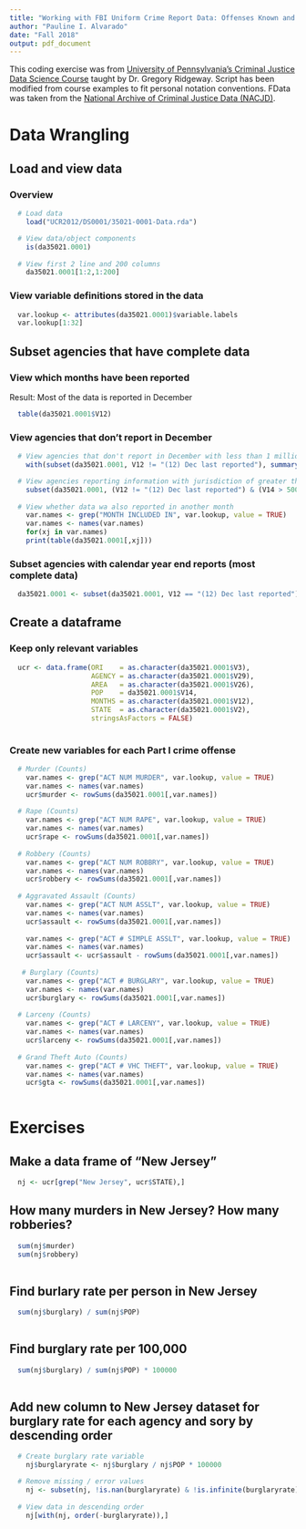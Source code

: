 ```yaml
---
title: "Working with FBI Uniform Crime Report Data: Offenses Known and Clearances by Arrest (2012)"
author: "Pauline I. Alvarado"
date: "Fall 2018"
output: pdf_document
---
```


This coding exercise was from [University of Pennsylvania's Criminal Justice Data Science Course](https://github.com/gregridgeway/R4crim>) taught by Dr. Gregory Ridgeway. Script has been modified from course examples to fit personal notation conventions. FData was taken from the [National Archive of Criminal Justice Data (NACJD)](https://doi.org/10.3886/ICPSR35021.v1).  


# Data Wrangling

## Load and view data

### Overview
```r

  # Load data
    load("UCR2012/DS0001/35021-0001-Data.rda")

  # View data/object components
    is(da35021.0001)
    
  # View first 2 line and 200 columns
    da35021.0001[1:2,1:200]

```



### View variable definitions stored in the data
```r

  var.lookup <- attributes(da35021.0001)$variable.labels
  var.lookup[1:32]

```



## Subset agencies that have complete data

### View which months have been reported
Result: Most of the data is reported in December
```r

  table(da35021.0001$V12)

```



### View agencies that don't report in December
```r

  # View agencies that don't report in December with less than 1 million in population
    with(subset(da35021.0001, V12 != "(12) Dec last reported"), summary(V14, digits = 10))

  # View agencies reporting information with jurisdiction of greater than 50k population
    subset(da35021.0001, (V12 != "(12) Dec last reported") & (V14 > 50000))[,c("V27", "V29", "V14", "V13", "V12")]
    
  # View whether data wa also reported in another month
    var.names <- grep("MONTH INCLUDED IN", var.lookup, value = TRUE)
    var.names <- names(var.names)
    for(xj in var.names) 
    print(table(da35021.0001[,xj]))

```



### Subset agencies with calendar year end reports (most complete data) 
```r

  da35021.0001 <- subset(da35021.0001, V12 == "(12) Dec last reported")

```



## Create a dataframe
### Keep only relevant variables
```r

  ucr <- data.frame(ORI    = as.character(da35021.0001$V3),
                    AGENCY = as.character(da35021.0001$V29),
                    AREA   = as.character(da35021.0001$V26),
                    POP    = da35021.0001$V14,
                    MONTHS = as.character(da35021.0001$V12),
                    STATE  = as.character(da35021.0001$V2),
                    stringsAsFactors = FALSE)
                    
```



### Create new variables for each Part I crime offense
```r

  # Murder (Counts)
    var.names <- grep("ACT NUM MURDER", var.lookup, value = TRUE)
    var.names <- names(var.names)
    ucr$murder <- rowSums(da35021.0001[,var.names])
    
  # Rape (Counts)
    var.names <- grep("ACT NUM RAPE", var.lookup, value = TRUE)
    var.names <- names(var.names)
    ucr$rape <- rowSums(da35021.0001[,var.names])
    
  # Robbery (Counts)
    var.names <- grep("ACT NUM ROBBRY", var.lookup, value = TRUE)
    var.names <- names(var.names)
    ucr$robbery <- rowSums(da35021.0001[,var.names])
    
  # Aggravated Assault (Counts)
    var.names <- grep("ACT NUM ASSLT", var.lookup, value = TRUE)
    var.names <- names(var.names)
    ucr$assault <- rowSums(da35021.0001[,var.names])
    
    var.names <- grep("ACT # SIMPLE ASSLT", var.lookup, value = TRUE)
    var.names <- names(var.names)
    ucr$assault <- ucr$assault - rowSums(da35021.0001[,var.names])
    
   # Burglary (Counts)
    var.names <- grep("ACT # BURGLARY", var.lookup, value = TRUE)
    var.names <- names(var.names)
    ucr$burglary <- rowSums(da35021.0001[,var.names])
    
  # Larceny (Counts)
    var.names <- grep("ACT # LARCENY", var.lookup, value = TRUE)
    var.names <- names(var.names)
    ucr$larceny <- rowSums(da35021.0001[,var.names])
    
  # Grand Theft Auto (Counts)
    var.names <- grep("ACT # VHC THEFT", var.lookup, value = TRUE)
    var.names <- names(var.names)
    ucr$gta <- rowSums(da35021.0001[,var.names])
                    
```



# Exercises
## Make a data frame of "New Jersey"
```r

  nj <- ucr[grep("New Jersey", ucr$STATE),]

```



## How many murders in New Jersey? How many robberies?
```r

  sum(nj$murder)
  sum(nj$robbery)
                    
```



## Find burlary rate per person in New Jersey
```r

  sum(nj$burglary) / sum(nj$POP)
                    
```



## Find burglary rate per 100,000
```r

  sum(nj$burglary) / sum(nj$POP) * 100000
                    
```



## Add new column to New Jersey dataset for burglary rate for each agency and sory by descending order
```r

  # Create burglary rate variable
    nj$burglaryrate <- nj$burglary / nj$POP * 100000 

  # Remove missing / error values
    nj <- subset(nj, !is.nan(burglaryrate) & !is.infinite(burglaryrate))
    
  # View data in descending order
    nj[with(nj, order(-burglaryrate)),]
                    
```



